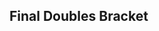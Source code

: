 {{DISPLAYTITLE:B.E.A.S.T 6: ''Melee'' Doubles Bracket}}{{B.E.A.S.T_6_Tabs|This=5}}{{SetGame|melee}}
{{:B.E.A.S.T/6/Melee/Doubles Bracket/Winners}}
{{:B.E.A.S.T/6/Melee/Doubles Bracket/Losers}}
<onlyinclude>
==Final Doubles Bracket==
{{DEFinalDoublesSmwBracket
|tourneylink=B.E.A.S.T/6/Melee
|tourneyname=B.E.A.S.T 6
|l1placement=4
|r2placement=3
|r3loserplacement=2
|r3winnerplacement=1
<!-- FROM WINNERS -->
|r1m1t1p1=Leffen |r1m1t1p1flag=se
|r1m1t1p2=Ice |r1m1t1p2flag=de |r1m1t1score=3
|r1m1t2p1=Android |r1m1t2p1flag=se
|r1m1t2p2=Armada |r1m1t2p2flag=se |r1m1t2score=2
|r1m1win=1
|r1m1t1p1char1=Fox |r1m1t1p1stock1=0 |r1m1t1p2char1=Fox |r1m1t1p2stock1=0
|r1m1t2p1char1=Sheik |r1m1t2p1stock1=3 |r1m1t2p2char1=Peach |r1m1t2p2stock1=2 |r1m1win1=2 |r1m1stage1=Yoshi's Story
|r1m1t1p1char2=Fox |r1m1t1p1stock2=0 |r1m1t1p2char2=Fox |r1m1t1p2stock2=1
|r1m1t2p1char2=Sheik |r1m1t2p1stock2=0 |r1m1t2p2char2=Peach |r1m1t2p2stock2=0 |r1m1win2=1 |r1m1stage2=Pokémon Stadium
|r1m1t1p1char3=Fox |r1m1t1p1stock3=0 |r1m1t1p2char3=Fox |r1m1t1p2stock3=0
|r1m1t2p1char3=Sheik |r1m1t2p1stock3=1 |r1m1t2p2char3=Peach |r1m1t2p2stock3=1 |r1m1win3=2 |r1m1stage3=Dream Land
|r1m1t1p1char4=Fox |r1m1t1p1stock4=1 |r1m1t1p2char4=Fox |r1m1t1p2stock4=1
|r1m1t2p1char4=Sheik |r1m1t2p1stock4=0 |r1m1t2p2char4=Peach |r1m1t2p2stock4=0 |r1m1win4=1 |r1m1stage4=Battlefield
|r1m1t1p1char5=Fox |r1m1t1p1stock5=2 |r1m1t1p2char5=Fox |r1m1t1p2stock5=2
|r1m1t2p1char5=Sheik |r1m1t2p1stock5=0 |r1m1t2p2char5=Peach |r1m1t2p2stock5=0 |r1m1win5=1 |r1m1stage5=Final Destination
|r1m1date=
|r1m1finished=
|r1m1details={{BracketMatchDetails
|vod=https://youtu.be/tth79NbXdb4
|preview=
|lrthread=
|interview=
|recap=
|comment=
|live=
}}
<!-- FROM LOSERS -->
|l1m1t1p1=Professor Pro |l1m1t1p1flag=gb
|l1m1t1p2=Fuzzyness |l1m1t1p2flag=gb |l1m1t1score=3
|l1m1t2p1=Amsah |l1m1t2p1flag=nl
|l1m1t2p2=Vanity Angel |l1m1t2p2flag=gb |l1m1t2score=1
|l1m1win=1
|l1m1t1p1char1=Fox |l1m1t1p1stock1=1 |l1m1t1p2char1=Fox |l1m1t1p2stock1=1
|l1m1t2p1char1=Sheik |l1m1t2p1stock1=0 |l1m1t2p2char1=Peach |l1m1t2p2stock1=0 |l1m1win1=1 |l1m1stage1=Battlefield
|l1m1t1p1char2=Fox |l1m1t1p1stock2=0 |l1m1t1p2char2=Fox |l1m1t1p2stock2=0
|l1m1t2p1char2=Sheik |l1m1t2p1stock2=2 |l1m1t2p2char2=Peach |l1m1t2p2stock2=1 |l1m1win2=2 |l1m1stage2=Yoshi's Story
|l1m1t1p1char3=fox |l1m1t1p1stock3=1 |l1m1t1p2char3=fox |l1m1t1p2stock3=1
|l1m1t2p1char3=sheik |l1m1t2p1stock3=0 |l1m1t2p2char3=peach |l1m1t2p2stock3=0 |l1m1win3=1 |l1m1stage3=Pokémon Stadium
|l1m1t1p1char4=fox |l1m1t1p1stock4=1 |l1m1t1p2char4=fox |l1m1t1p2stock4=0
|l1m1t2p1char4=sheik |l1m1t2p1stock4=0 |l1m1t2p2char4=peach |l1m1t2p2stock4=0 |l1m1win4=1 |l1m1stage4=Dream Land
|l1m1t1p1char5= |l1m1t1p1stock5= |l1m1t1p2char5= |l1m1t1p2stock5=
|l1m1t2p1char5= |l1m1t2p1stock5= |l1m1t2p2char5= |l1m1t2p2stock5= |l1m1win5= |l1m1stage5=
|l1m1date=
|l1m1finished=
|l1m1details={{BracketMatchDetails
|vod=https://youtu.be/GhhNT2Up1Yg
|preview=
|lrthread=
|interview=
|recap=
|comment=
|live=
}}
<!-- LOSERS FINALS -->
|r2m1t1p1=Android |r2m1t1p1flag=se
|r2m1t1p2=Armada |r2m1t1p2flag=se |r2m1t1score=3
|r2m1t2p1=Professor Pro |r2m1t2p1flag=gb
|r2m1t2p2=Fuzzyness |r2m1t2p2flag=gb |r2m1t2score=0
|r2m1win=1
|r2m1t1p1char1=sheik |r2m1t1p1stock1=1 |r2m1t1p2char1=sheik |r2m1t1p2stock1=2
|r2m1t2p1char1=fox |r2m1t2p1stock1=0 |r2m1t2p2char1=fox |r2m1t2p2stock1=0 |r2m1win1=1 |r2m1stage1=Battlefield
|r2m1t1p1char2=sheik |r2m1t1p1stock2=2 |r2m1t1p2char2=sheik |r2m1t1p2stock2=2
|r2m1t2p1char2=fox |r2m1t2p1stock2=0 |r2m1t2p2char2=fox |r2m1t2p2stock2=0 |r2m1win2=1 |r2m1stage2=Pokémon Stadium
|r2m1t1p1char3=sheik |r2m1t1p1stock3=1 |r2m1t1p2char3=sheik |r2m1t1p2stock3=1
|r2m1t2p1char3=fox |r2m1t2p1stock3=0 |r2m1t2p2char3=cf |r2m1t2p2stock3=0 |r2m1win3=1 |r2m1stage3=Pokémon Stadium
|r2m1t1p1char4= |r2m1t1p1stock4= |r2m1t1p2char4= |r2m1t1p2stock4=
|r2m1t2p1char4= |r2m1t2p1stock4= |r2m1t2p2char4= |r2m1t2p2stock4= |r2m1win4= |r2m1stage4=
|r2m1t1p1char5= |r2m1t1p1stock5= |r2m1t1p2char5= |r2m1t1p2stock5=
|r2m1t2p1char5= |r2m1t2p1stock5= |r2m1t2p2char5= |r2m1t2p2stock5= |r2m1win5= |r2m1stage5=
|r2m1date=
|r2m1finished=
|r2m1details={{BracketMatchDetails
|vod=https://youtu.be/gtAHo6o-T_c
|preview=
|lrthread=
|interview=
|recap=
|comment=
|live=
}}
<!-- GRAND FINALS -->
|r3m1t1p1=Leffen |r3m1t1p1flag=se
|r3m1t1p2=Ice |r3m1t1p2flag=de |r3m1t1score=3
|r3m1t2p1=Android |r3m1t2p1flag=se
|r3m1t2p2=Armada |r3m1t2p2flag=se |r3m1t2score=2
|r3m1win=1
|r3m1t1p1char1=fox |r3m1t1p1stock1=0 |r3m1t1p2char1=fox |r3m1t1p2stock1=0
|r3m1t2p1char1=sheik |r3m1t2p1stock1=2 |r3m1t2p2char1=peach |r3m1t2p2stock1=2 |r3m1win1=2 |r3m1stage1=Battlefield
|r3m1t1p1char2=fox |r3m1t1p1stock2=0 |r3m1t1p2char2=fox |r3m1t1p2stock2=0
|r3m1t2p1char2=sheik |r3m1t2p1stock2=1 |r3m1t2p2char2=peach |r3m1t2p2stock2=1 |r3m1win2=2 |r3m1stage2=Pokémon Stadium
|r3m1t1p1char3=fox |r3m1t1p1stock3=1 |r3m1t1p2char3=fox |r3m1t1p2stock3=2
|r3m1t2p1char3=sheik |r3m1t2p1stock3=0 |r3m1t2p2char3=peach |r3m1t2p2stock3=0 |r3m1win3=1 |r3m1stage3=Pokémon Stadium
|r3m1t1p1char4=fox |r3m1t1p1stock4=2 |r3m1t1p2char4=fox |r3m1t1p2stock4=2
|r3m1t2p1char4=sheik |r3m1t2p1stock4=0 |r3m1t2p2char4=peach |r3m1t2p2stock4=0 |r3m1win4=1 |r3m1stage4=Yoshi's Story
|r3m1t1p1char5=fox |r3m1t1p1stock5=1 |r3m1t1p2char5=fox |r3m1t1p2stock5=3
|r3m1t2p1char5=sheik |r3m1t2p1stock5=0 |r3m1t2p2char5=peach |r3m1t2p2stock5=0 |r3m1win5=1 |r3m1stage5=Dream Land
|r3m1date=
|r3m1finished=
|r3m1details={{BracketMatchDetails
|vod=https://youtu.be/WlCDbkEfcj4
|preview=
|lrthread=
|interview=
|recap=
|comment=
|live=
}}
}}
</onlyinclude>
